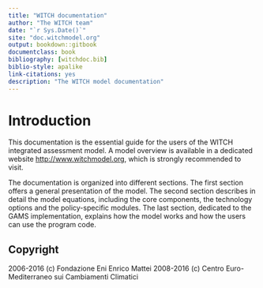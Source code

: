 ```yaml
--- 
title: "WITCH documentation"
author: "The WITCH team"
date: "`r Sys.Date()`"
site: "doc.witchmodel.org"
output: bookdown::gitbook
documentclass: book
bibliography: [witchdoc.bib]
biblio-style: apalike
link-citations: yes
description: "The WITCH model documentation"
---
```


# Introduction

This documentation is the essential guide for the users of
the WITCH integrated assessment model.
A model overview is available in a dedicated website [http://www.witchmodel.org](http://www.witchmodel.org),
which is strongly recommended to visit.

The documentation is organized into different sections.
The first section offers a general presentation of the model.
The second section describes in detail the model equations,
including the core components, the technology options and
the policy-specific modules.
The last section, dedicated to the GAMS implementation,
explains how the model works and how the users can use the program code.

## Copyright

2006-2016 (c) Fondazione Eni Enrico Mattei
2008-2016 (c) Centro Euro-Mediterraneo sui Cambiamenti Climatici
